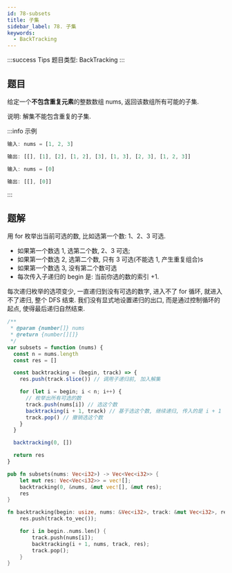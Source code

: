 ```yaml
---
id: 78-subsets
title: 子集
sidebar_label: 78. 子集
keywords:
  - BackTracking
---
```


:::success Tips
题目类型: BackTracking
:::

## 题目

给定一个**不包含重复元素**的整数数组 nums, 返回该数组所有可能的子集.

说明: 解集不能包含重复的子集.

:::info 示例

```ts
输入: nums = [1, 2, 3]

输出: [[], [1], [2], [1, 2], [3], [1, 3], [2, 3], [1, 2, 3]]
```

```ts
输入: nums = [0]

输出: [[], [0]]
```

:::

## 题解

用 for 枚举出当前可选的数, 比如选第一个数: 1、2、3 可选.

- 如果第一个数选 1, 选第二个数, 2、3 可选;
- 如果第一个数选 2, 选第二个数, 只有 3 可选(不能选 1, 产生重复组合)s
- 如果第一个数选 3, 没有第二个数可选
- 每次传入子递归的 begin 是: 当前你选的数的索引 +1.

每次递归枚举的选项变少, 一直递归到没有可选的数字, 进入不了 for 循环, 就进入不了递归, 整个 DFS 结束. 我们没有显式地设置递归的出口, 而是通过控制循环的起点, 使得最后递归自然结束.


<Tabs>
  <TabItem value="JavaScript" label="JavaScript" default>

```js
/**
 * @param {number[]} nums
 * @return {number[][]}
 */
var subsets = function (nums) {
  const n = nums.length
  const res = []

  const backtracking = (begin, track) => {
    res.push(track.slice()) // 调用子递归前, 加入解集

    for (let i = begin; i < n; i++) {
      // 枚举出所有可选的数
      track.push(nums[i]) // 选这个数
      backtracking(i + 1, track) // 基于选这个数, 继续递归, 传入的是 i + 1
      track.pop() // 撤销选这个数
    }
  }

  backtracking(0, [])

  return res
}
```

</TabItem>
<TabItem value="Rust" label="Rust">

```rust
pub fn subsets(nums: Vec<i32>) -> Vec<Vec<i32>> {
    let mut res: Vec<Vec<i32>> = vec![];
    backtracking(0, &nums, &mut vec![], &mut res);
    res
}

fn backtracking(begin: usize, nums: &Vec<i32>, track: &mut Vec<i32>, res: &mut Vec<Vec<i32>>) {
    res.push(track.to_vec());

    for i in begin..nums.len() {
        track.push(nums[i]);
        backtracking(i + 1, nums, track, res);
        track.pop();
    }
}
```

</TabItem>
</Tabs>
